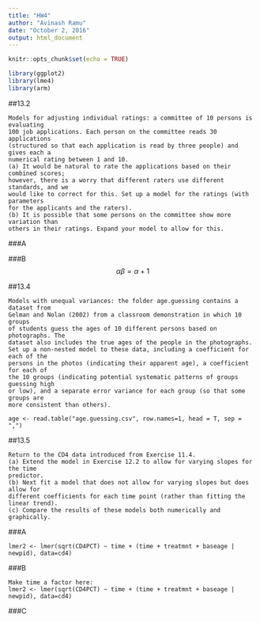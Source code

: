 ```yaml
---
title: "HW4"
author: "Avinash Ramu"
date: "October 2, 2016"
output: html_document
---
```


```r
knitr::opts_chunk$set(echo = TRUE)
```

```r
library(ggplot2)
library(lme4)
library(arm)
```
##13.2
```
Models for adjusting individual ratings: a committee of 10 persons is evaluating
100 job applications. Each person on the committee reads 30 applications
(structured so that each application is read by three people) and gives each a
numerical rating between 1 and 10.
(a) It would be natural to rate the applications based on their combined scores;
however, there is a worry that different raters use different standards, and we
would like to correct for this. Set up a model for the ratings (with parameters
for the applicants and the raters).
(b) It is possible that some persons on the committee show more variation than
others in their ratings. Expand your model to allow for this.
```

###A

###B
$$\alpha \beta = \alpha + 1$$


##13.4
```
Models with unequal variances: the folder age.guessing contains a dataset from
Gelman and Nolan (2002) from a classroom demonstration in which 10 groups
of students guess the ages of 10 different persons based on photographs. The
dataset also includes the true ages of the people in the photographs.
Set up a non-nested model to these data, including a coefficient for each of the
persons in the photos (indicating their apparent age), a coefficient for each of
the 10 groups (indicating potential systematic patterns of groups guessing high
or low), and a separate error variance for each group (so that some groups are
more consistent than others).
```

`age <- read.table("age.guessing.csv", row.names=1, head = T, sep = ",")`


##13.5
```
Return to the CD4 data introduced from Exercise 11.4.
(a) Extend the model in Exercise 12.2 to allow for varying slopes for the time
predictor.
(b) Next fit a model that does not allow for varying slopes but does allow for
different coefficients for each time point (rather than fitting the linear trend).
(c) Compare the results of these models both numerically and graphically.
```
###A

```
lmer2 <- lmer(sqrt(CD4PCT) ~ time + (time + treatmnt + baseage | newpid), data=cd4)
```

###B
```
Make time a factor here:
lmer2 <- lmer(sqrt(CD4PCT) ~ time + (time + treatmnt + baseage | newpid), data=cd4)
```

###C